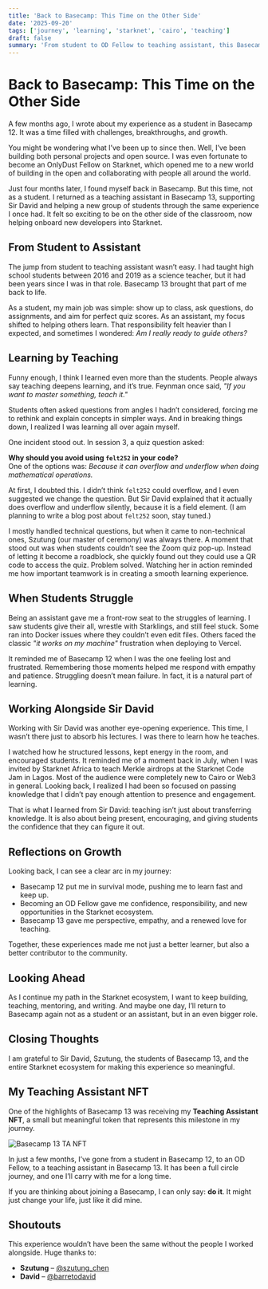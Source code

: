 ```yaml
---
title: 'Back to Basecamp: This Time on the Other Side'
date: '2025-09-20'
tags: ['journey', 'learning', 'starknet', 'cairo', 'teaching']
draft: false
summary: 'From student to OD Fellow to teaching assistant, this Basecamp journey has come full circle. From learning to teaching, from struggling to guiding, I’ve grown with empathy, confidence, and a renewed love for contributing to the Starknet ecosystem.'
---
```


# Back to Basecamp: This Time on the Other Side

A few months ago, I wrote about my experience as a student in Basecamp 12. It was a time filled with challenges, breakthroughs, and growth.  

You might be wondering what I’ve been up to since then. Well, I’ve been building both personal projects and open source. I was even fortunate to become an OnlyDust Fellow on Starknet, which opened me to a new world of building in the open and collaborating with people all around the world.  

Just four months later, I found myself back in Basecamp. But this time, not as a student. I returned as a teaching assistant in Basecamp 13, supporting Sir David and helping a new group of students through the same experience I once had. It felt so exciting to be on the other side of the classroom, now helping onboard new developers into Starknet.  

## From Student to Assistant

The jump from student to teaching assistant wasn’t easy. I had taught high school students between 2016 and 2019 as a science teacher, but it had been years since I was in that role. Basecamp 13 brought that part of me back to life.  

As a student, my main job was simple: show up to class, ask questions, do assignments, and aim for perfect quiz scores. As an assistant, my focus shifted to helping others learn. That responsibility felt heavier than I expected, and sometimes I wondered: *Am I really ready to guide others?*  

## Learning by Teaching

Funny enough, I think I learned even more than the students. People always say teaching deepens learning, and it’s true. Feynman once said, *"If you want to master something, teach it."*  

Students often asked questions from angles I hadn’t considered, forcing me to rethink and explain concepts in simpler ways. And in breaking things down, I realized I was learning all over again myself.  

One incident stood out. In session 3, a quiz question asked:  

**Why should you avoid using `felt252` in your code?**  
One of the options was: *Because it can overflow and underflow when doing mathematical operations.*  

At first, I doubted this. I didn’t think `felt252` could overflow, and I even suggested we change the question. But Sir David explained that it actually does overflow and underflow silently, because it is a field element. (I am planning to write a blog post about `felt252` soon, stay tuned.)  

I mostly handled technical questions, but when it came to non-technical ones, Szutung (our master of ceremony) was always there. A moment that stood out was when students couldn’t see the Zoom quiz pop-up. Instead of letting it become a roadblock, she quickly found out they could use a QR code to access the quiz. Problem solved. Watching her in action reminded me how important teamwork is in creating a smooth learning experience.  

## When Students Struggle

Being an assistant gave me a front-row seat to the struggles of learning. I saw students give their all, wrestle with Starklings, and still feel stuck. Some ran into Docker issues where they couldn’t even edit files. Others faced the classic *"it works on my machine"* frustration when deploying to Vercel.  

It reminded me of Basecamp 12 when I was the one feeling lost and frustrated. Remembering those moments helped me respond with empathy and patience. Struggling doesn’t mean failure. In fact, it is a natural part of learning.  

## Working Alongside Sir David

Working with Sir David was another eye-opening experience. This time, I wasn’t there just to absorb his lectures. I was there to learn how he teaches.  

I watched how he structured lessons, kept energy in the room, and encouraged students. It reminded me of a moment back in July, when I was invited by Starknet Africa to teach Merkle airdrops at the Starknet Code Jam in Lagos. Most of the audience were completely new to Cairo or Web3 in general. Looking back, I realized I had been so focused on passing knowledge that I didn’t pay enough attention to presence and engagement.  

That is what I learned from Sir David: teaching isn’t just about transferring knowledge. It is also about being present, encouraging, and giving students the confidence that they can figure it out.  

## Reflections on Growth

Looking back, I can see a clear arc in my journey:  

- Basecamp 12 put me in survival mode, pushing me to learn fast and keep up.  
- Becoming an OD Fellow gave me confidence, responsibility, and new opportunities in the Starknet ecosystem.  
- Basecamp 13 gave me perspective, empathy, and a renewed love for teaching.  

Together, these experiences made me not just a better learner, but also a better contributor to the community.  

## Looking Ahead

As I continue my path in the Starknet ecosystem, I want to keep building, teaching, mentoring, and writing. And maybe one day, I’ll return to Basecamp again not as a student or an assistant, but in an even bigger role.  

## Closing Thoughts

I am grateful to Sir David, Szutung, the students of Basecamp 13, and the entire Starknet ecosystem for making this experience so meaningful.  

## My Teaching Assistant NFT

One of the highlights of Basecamp 13 was receiving my **Teaching Assistant NFT**, a small but meaningful token that represents this milestone in my journey.  

![Basecamp 13 TA NFT](https://static.argent.net/moments/images/be309f34-1c1d-4b7f-a218-9bdd65f98fa3.png)  

In just a few months, I’ve gone from a student in Basecamp 12, to an OD Fellow, to a teaching assistant in Basecamp 13. It has been a full circle journey, and one I’ll carry with me for a long time.  

If you are thinking about joining a Basecamp, I can only say: **do it**. It might just change your life, just like it did mine. 

## Shoutouts

This experience wouldn’t have been the same without the people I worked alongside. Huge thanks to:  

- **Szutung** – [@szutung_chen](https://x.com/szutung_chen)  
- **David** – [@barretodavid](https://x.com/barretodavid)  